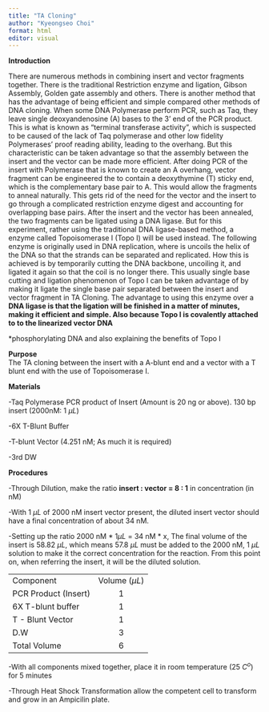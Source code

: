 ```yaml
---
title: "TA Cloning"
author: "Kyeongseo Choi"
format: html
editor: visual
---
```


**Introduction**

There are numerous methods in combining insert and vector fragments together. There is the traditional Restriction enzyme and ligation, Gibson Assembly, Golden gate assembly and others. There is another method that has the advantage of being efficient and simple compared other methods of DNA cloning. When some DNA Polymerase perform PCR, such as Taq, they leave single deoxyandenosine (A) bases to the 3' end of the PCR product. This is what is known as "terminal transferase activity", which is suspected to be caused of the lack of Taq polymerase and other low fidelity Polymerases' proof reading ability, leading to the overhang. But this characteristic can be taken advantage so that the assembly between the insert and the vector can be made more efficient. After doing PCR of the insert with Polymerase that is known to create an A overhang, vector fragment can be engineered the to contain a deoxythymine (T) sticky end, which is the complementary base pair to A. This would allow the fragments to anneal naturally. This gets rid of the need for the vector and the insert to go through a complicated restriction enzyme digest and accounting for overlapping base pairs. After the insert and the vector has been annealed, the two fragments can be ligated using a DNA ligase. But for this experiment, rather using the traditional DNA ligase-based method, a enzyme called Topoisomerase I (Topo I) will be used instead. The following enzyme is originally used in DNA replication, where is uncoils the helix of the DNA so that the strands can be separated and replicated. How this is achieved is by temporarily cutting the DNA backbone, uncoiling it, and ligated it again so that the coil is no longer there. This usually single base cutting and ligation phenomenon of Topo I can be taken advantage of by making it ligate the single base pair separated between the insert and vector fragment in TA Cloning. The advantage to using this enzyme over a **DNA ligase is that the ligation will be finished in a matter of minutes, making it efficient and simple. Also because Topo I is covalently attached to to the linearized vector DNA**

\*phosphorylating DNA and also explaining the benefits of Topo I

**Purpose\
**The TA cloning between the insert with a A-blunt end and a vector with a T blunt end with the use of Topoisomerase I.

**Materials**

-Taq Polymerase PCR product of Insert (Amount is 20 ng or above). 130 bp insert (2000nM: 1 $\mu L$)

-6X T-Blunt Buffer

-T-blunt Vector (4.251 nM; As much it is required)

-3rd DW

**Procedures**

-Through Dilution, make the ratio **insert : vector = 8 : 1** in concentration (in nM)

-With 1 $\mu L$ of 2000 nM insert vector present, the diluted insert vector should have a final concentration of about 34 nM.

-Setting up the ratio 2000 nM \* 1$\mu L$ = 34 nM \* x, The final volume of the insert is 58.82 $\mu L$, which means 57.8 $\mu L$ must be added to the 2000 nM, 1 $\mu L$ solution to make it the correct concentration for the reaction. From this point on, when referring the insert, it will be the diluted solution.

|                      |                  |
|:---------------------|:----------------:|
| Component            | Volume ($\mu L$) |
| PCR Product (Insert) |        1         |
| 6X T-blunt buffer    |        1         |
| T - Blunt Vector     |        1         |
| D.W                  |        3         |
| Total Volume         |        6         |

-With all components mixed together, place it in room temperature (25 $C^o$) for 5 minutes

-Through Heat Shock Transformation allow the competent cell to transform and grow in an Ampicilin plate.
